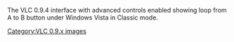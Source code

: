 The VLC 0.9.4 interface with advanced controls enabled showing loop from A to B button under Windows Vista in Classic mode.

[[Category:VLC 0.9.x images]]